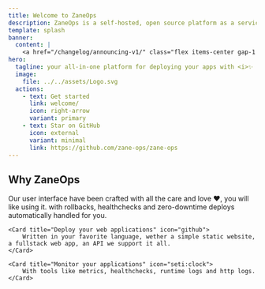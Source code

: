 ```yaml
---
title: Welcome to ZaneOps
description: ZaneOps is a self-hosted, open source platform as a service for hosting static sites, web apps, databases, CRONS, Workers using docker swarm as the engine.
template: splash
banner:
  content: |
    <a href="/changelog/announcing-v1/" class="flex items-center gap-1 justify-center">Announcing v1.0 of ZaneOps <svg aria-hidden="true" class="astro-vnzlvqnm astro-445ym5ac" width="16" height="16" viewBox="0 0 24 24" fill="currentColor" style="--sl-icon-size: 1.5em;"><path d="M17.92 11.62a1.001 1.001 0 0 0-.21-.33l-5-5a1.003 1.003 0 1 0-1.42 1.42l3.3 3.29H7a1 1 0 0 0 0 2h7.59l-3.3 3.29a1.002 1.002 0 0 0 .325 1.639 1 1 0 0 0 1.095-.219l5-5a1 1 0 0 0 .21-.33 1 1 0 0 0 0-.76Z"></path></svg></a>
hero:
  tagline: your all-in-one platform for deploying your apps with <i>✨ zen ✨</i>.
  image:
    file: ../../assets/Logo.svg
  actions:
    - text: Get started
      link: welcome/
      icon: right-arrow
      variant: primary
    - text: Star on GitHub
      icon: external
      variant: minimal
      link: https://github.com/zane-ops/zane-ops
---
```



## Why ZaneOps

<CardGrid stagger>
	<Card title="Beautiful UI/UX" icon="star">
    Our user interface have been crafted with all the care and love ❤️, you will like using it.
	</Card>
	
  <Card title="Based on docker swarm" icon="seti:docker">
		with rollbacks, healthchecks and zero-downtime deploys automatically handled for you. 
	</Card>

	<Card title="Deploy your web applications" icon="github">
		Written in your favorite language, wether a simple static website, a fullstack web app, an API we support it all.
	</Card>

	<Card title="Monitor your applications" icon="seti:clock">
		With tools like metrics, healthchecks, runtime logs and http logs.
	</Card>
</CardGrid>
